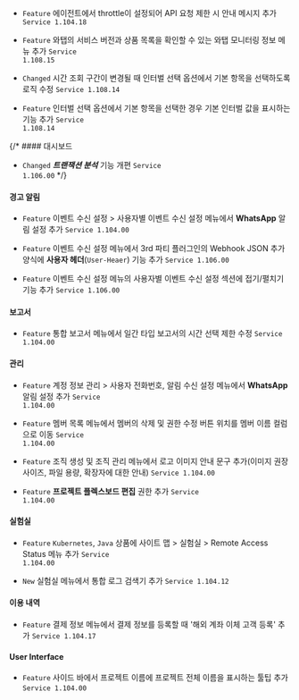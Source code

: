 - <code class="Feature">Feature</code> 에이전트에서 throttle이 설정되어 API 요청 제한 시 안내 메시지 추가 <code class='changelog-service'>Service 1.104.18​</code>

- <code class="Feature">Feature</code> 와탭의 서비스 버전과 상품 목록을 확인할 수 있는 <span class="uitext">와탭 모니터링 정보</span> 메뉴 추가 <code class='changelog-service'>Service 1.108.15​</code>

- <code class="Changed">Changed</code> <span class="uitext">시간</span> 조회 구간이 변경될 때 <span class="uitext">인터벌</span> 선택 옵션에서 <span class="uitext">기본</span> 항목을 선택하도록 로직 수정 <code class='changelog-service'>Service 1.108.14​</code>

- <code class="Feature">Feature</code> <span class="uitext">인터벌</span> 선택 옵션에서 <span class="uitext">기본</span> 항목을 선택한 경우 기본 인터벌 값을 표시하는 기능 추가 <code class='changelog-service'>Service 1.108.14​</code>

{/* #### 대시보드​

- <code class="Changed">Changed</code> ***트랜잭션 분석*** 기능 개편 <code class='changelog-service'>Service 1.106.00​</code> */}

#### 경고 알림​

- <code class="Feature">Feature</code> <span class="uitext">이벤트 수신 설정</span> &gt; <span class="uitext">사용자별 이벤트 수신 설정</span> 메뉴에서 <b>WhatsApp</b> 알림 설정 추가 <code class='changelog-service'>Service 1.104.00​</code>

- <code class="Feature">Feature</code> <span class="uitext">이벤트 수신 설정</span> 메뉴에서 3rd 파티 플러그인의 Webhook JSON 추가 양식에 <b>사용자 헤더</b>(<code>User-Heaer</code>) 기능 추가 <code class='changelog-service'>Service 1.106.00​</code>

- <code class="Feature">Feature</code> <span class="uitext">이벤트 수신 설정</span> 메뉴의 <span class="uitext">사용자별 이벤트 수신 설정</span> 섹션에 접기/펼치기 기능 추가 <code class='changelog-service'>Service 1.106.00​</code>

#### 보고서​

- <code class="Feature">Feature</code> <span class="uitext">통합 보고서</span> 메뉴에서 일간 타입 보고서의 시간 선택 제한 수정 <code class='changelog-service'>Service 1.104.00​</code>

#### 관리​

- <code class="Feature">Feature</code> <span class="uitext">계정 정보 관리</span> &gt; <span class="uitext">사용자 전화번호</span>, <span class="uitext">알림 수신 설정</span> 메뉴에서 <b>WhatsApp</b> 알림 설정 추가 <code class='changelog-service'>Service 1.104.00​</code>

- <code class="Feature">Feature</code> <span class="uitext">멤버 목록</span> 메뉴에서 멤버의 삭제 및 권한 수정 버튼 위치를 멤버 이름 컬럼으로 이동 <code class='changelog-service'>Service 1.104.00​</code>

- <code class="Feature">Feature</code> <span class="uitext">조직 생성</span> 및 <span class="uitext">조직 관리</span> 메뉴에서 로고 이미지 안내 문구 추가(이미지 권장 사이즈, 파일 용량, 확장자에 대한 안내) <code class='changelog-service'>Service 1.104.00​</code>

- <code class="Feature">Feature</code> <b>프로젝트 플렉스보드 편집</b> 권한 추가 <code class='changelog-service'>Service 1.104.00​</code>

#### 실험실 

- <code class="Feature">Feature</code> <code>Kubernetes</code>, <code>Java</code> 상품에 <span class="uitext">사이트 맵</span>  &gt; <span class="uitext">실험실</span> &gt; <span class="uitext">Remote Access Status</span> 메뉴 추가 <code class='changelog-service'>Service 1.104.00​</code>

- <code class="New">New</code> <span class="uitext">실험실</span> 메뉴에서 <span class="uitext">통합 로그 검색기</span> 추가 <code class='changelog-service'>Service 1.104.12​</code>

#### 이용 내역

- <code class="Feature">Feature</code> <span class="uitext">결제 정보</span> 메뉴에서 결제 정보를 등록할 때 '해외 계좌 이체 고객 등록' 추가 <code class='changelog-service'>Service 1.104.17​</code>

#### User Interface 

- <code class="Feature">Feature</code> 사이드 바에서 프로젝트 이름에 프로젝트 전체 이름을 표시하는 툴팁 추가 <code class='changelog-service'>Service 1.104.00​</code>

